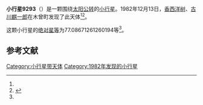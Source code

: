 {{Infobox planet
| bgcolour = #FFFFC0
| name = 9293 Kamogata
| symbol = 
| image = 
| caption = 
| discovery = yes
| discovery_ref = 
| discoverer = [[香西洋树|香西洋树]]、[[古川麒一郎|古川麒一郎]]
| discovery_site = [[木曾町|木曾町]] 
| discovered = 1982年12月13日
| designations = yes
| mp_name = 
| named_after = 
| alt_names = 1982 XQ1/ 1979 FC2 / 1985 GF
| mp_category = [[主带小行星|主带小行星]]
| orbit_ref = <ref name="a">[http://ssd.jpl.nasa.gov/sbdb.cgi?sstr=9293 9293 Kamogata] {{Wayback|url=http://ssd.jpl.nasa.gov/sbdb.cgi?sstr=9293 |date=20201124035009 }}，小行星數據庫瀏覽器（JPL Small-Body Database Browser）－[[美国国家航空航天局|美国国家航空航天局]]喷气推进实验室</ref>
| epoch = 2456400.5 (2013年4月18日更新)
| aphelion = {{convert|3.575155475138683|AU|km|3|abbr=on|lk=out}}
| perihelion = {{convert|2.80220484090742|AU|km|3|abbr=on}}
| semimajor = {{convert|3.188680158023052|AU|km|3|abbr=on}}
| eccentricity = 0.121202284
| period = 2079.767876 [[日|日]]<br />5.69[[儒略年|儒略年]]
| avg_speed = 
| inclination = 1.74628133748418
| asc_node = 149.3917567587337
| mean_anomaly = 
| arg_peri = 77.08671261260194
| satellites = 
| physical_characteristics = yes
| dimensions = 
| mass = 
| density = 
| surface_grav = 
| escape_velocity = 
| sidereal_day = 
| axial_tilt = 
| pole_ecliptic_lat = 
| pole_ecliptic_lon = 
| albedo = 
| temperatures= 
| temp_name1 = 
| mean_temp_1 = 
| max_temp_1 = 
| temp_name2 = 
| max_temp_2 = 
| spectral_type = 
| abs_magnitude = 77.08671261260194
}}

'''小行星9293'''（{{lang-en|9293 Kamogata}}）是一颗围绕[[太阳|太阳]][[公转|公转]]的[[小行星|小行星]]。1982年12月13日，[[香西洋树|香西洋树]]、[[古川麒一郎|古川麒一郎]]在木曾町发现了此天体<ref name="a" /><ref>{{cite news|title=小行星列表|url=http://cfa-www.harvard.edu/iau/lists/NumberedMPs.txt|accessdate=2013-07-08|newspaper=哈佛大学|archive-date=2008-05-17|archive-url=https://web.archive.org/web/20080517010638/http://cfa-www.harvard.edu/iau/lists/NumberedMPs.txt|dead-url=no}}</ref>。

这颗小行星的[[绝对星等|绝对星等]]为77.08671261260194等<ref name="a" />。

==参考文献==
{{reflist}}
{{Minor Planet Number|[[小行星9292|小行星9292]]|[[小行星9294|小行星9294]]}}

{{小天体}}

[[Category:小行星带天体|Category:小行星带天体]]
[[Category:1982年发现的小行星|Category:1982年发现的小行星]]

{{asteroid-stub}}